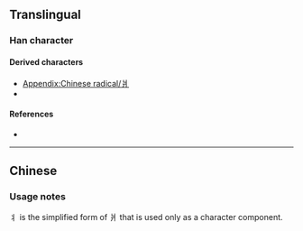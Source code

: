 {{also|爿|ㅕ}}
{{character info}}
{{character info|⺦}}
==Translingual==
{{stroke order|type=animate}}

===Han character===
{{Han char|rn=90|rad=丬|as=00|sn=4|var=1|four=|canj=LIM,XLIM|ids=⿰冫丨}}

====Derived characters====
* [[Appendix:Chinese radical/爿]]
* {{l|mul|[[𠬧]], [[壮]], [[壮]], [[妆]], [[𭣣]], [[状]], [[将]], [[奖]], [[桨]], [[浆]], [[酱]], [[寝]]}}

====References====
* {{Han ref|kx=0079.021|hdz=10028.061|uh=4E2C|ud=20012}}

----

==Chinese==
{{zh-see|爿|s}}

===Usage notes===
丬 is the simplified form of 爿 that is used only as a character component.

[[Category:CJKV radicals| ]]